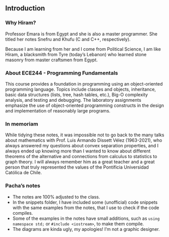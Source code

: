 ## Introduction

### Why Hiram?

Professor Emara is from Egypt and she is also a master programmer. She titled
her notes Snefru and Khufu (C and C++, respectively).

Because I am learning from her and I come from Political Science, I am like
Hiram, a blacksmith from Tyre (today's Lebanon) who learned stone masonry from
master craftsmen from Egypt.

### About ECE244 - Programming Fundamentals

This course provides a foundation in programming using an object-oriented
programming language. Topics include classes and objects, inheritance,  basic
data structures (lists, tree, hash tables, etc.), Big-O complexity analysis, and
testing and debugging. The laboratory assignments emphasize the use of
object-oriented programming constructs in the design and implementation of
reasonably large programs.

### In memoriam

While tidying these notes, it was impossible not to go back to the many talks
about mathematics with Prof. Luis Armando Dissett Vélez (1963-2021), who always
answered my questions about convex separation properties, and I always ended up
knowing more than I wanted to know about different theorems of the alternative
and connections from calculus to statistics to graph theory. I will always
remember him as a great teacher and a great person that truly represented the
values of the Pontificia Universidad Católica de Chile.

### Pacha's notes

* The notes are 100% adjusted to the class.
* In the snippets folder, I have included some (unofficial) code snippets with
 the same examples from the notes, that I use to check if the code compiles.
* Some of the examples in the notes have small additions, such as
 `using namespace std;` or `#include <iostream>`, to make them compile.
* The diagrams are kinda ugly, my apologies! I'm not a graphic designer.
